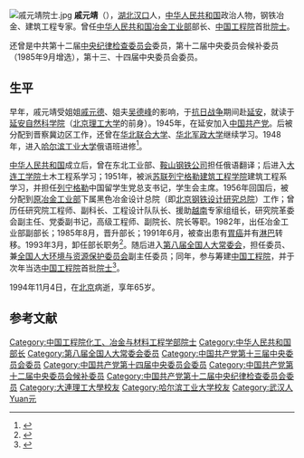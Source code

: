 [[File:戚元靖院士.jpg|thumb]]
'''戚元靖'''（{{bd|1929年|4月4日|1994年|11月4日|catIdx=}}），[[湖北|湖北]][[汉口|汉口]]人，[[中华人民共和国|中华人民共和国]]政治人物，钢铁冶金、建筑工程专家。曾任[[中华人民共和国冶金工业部|中华人民共和国冶金工业部]]部长、[[中国工程院|中国工程院]]首批[[中国工程院院士|院士]]。

还曾是中共第十二届[[中央纪律检查委员会|中央纪律检查委员会]]委员，第十二届中央委员会候补委员（1985年9月增选），第十三、十四届中央委员会委员。

== 生平 ==
早年，戚元靖受姐姐[[戚元德|戚元德]]、姐夫[[吴德峰|吴德峰]]的影响，于[[抗日战争|抗日战争]]期间赴[[延安|延安]]，就读于[[延安自然科学院|延安自然科学院]]（[[北京理工大学|北京理工大学]]的前身）。1945年，在延安加入[[中国共产党|中国共产党]]。后被分配到晋察冀边区工作，还曾在[[华北联合大学|华北联合大学]]、[[抗日军政大学#二分校|华北军政大学]]继续学习。1948年，进入[[哈尔滨工业大学|哈尔滨工业大学]]俄语班进修<ref>{{cite news|title=学子风采——戚元靖|url=http://dag.yau.edu.cn/content.jsp?pagetype=TPP_CONTENT&wbnewsid=67139&tree=0|accessdate=2011-09-27|newspaper=延安大学}}{{dead link|date=2018年3月 |bot=InternetArchiveBot |fix-attempted=yes }}</ref>。

[[中华人民共和国|中华人民共和国]]成立后，曾在东北工业部、[[鞍山钢铁公司|鞍山钢铁公司]]担任俄语翻译；后进入[[大连工学院|大连工学院]]土木工程系学习；1951年，被派[[苏联|苏联]][[列宁格勒|列宁格勒建筑工程学院]]建筑工程系学习，并担任[[列宁格勒|列宁格勒]]中国留学生党总支书记，学生会主席。1956年回国后，被分配到[[中华人民共和国冶金工业部|原冶金工业部]]下属黑色冶金设计总院（即[[中华人民共和国冶金工业部|北京钢铁设计研究总院]]）工作；曾历任研究院工程师、副科长、工程设计队队长、援助[[越南|越南]]专家组组长，研究院革委会副主任、党委副书记，高级工程师、副院长、院长等职。1982年，出任冶金工业部副部长；1985年8月，晋升部长；1991年6月，被查出患有[[胃癌|胃癌]]并有[[淋巴|淋巴]]转移。1993年3月，卸任部长职务<ref>{{cite news|title=著名冶金专家、冶金部长、院士-戚元靖|url=http://www.china001.com/show_hdr.php?xname=PPDDMV0&dname=A287B41&xpos=3|accessdate=2011-09-27|newspaper=数字中国|deadurl=yes|archiveurl=https://web.archive.org/web/20150923202819/http://www.china001.com/show_hdr.php?xname=PPDDMV0&dname=A287B41&xpos=3|archivedate=2015-09-23}}</ref>。随后进入[[第八届全国人大常委会|第八届全国人大常委会]]，担任委员、兼[[全国人大环境与资源保护委员会|全国人大环境与资源保护委员会]]副主任委员；同年，参与筹建[[中国工程院|中国工程院]]，并于次年当选[[中国工程院|中国工程院]]首批[[中国工程院院士|院士]]<ref>{{cite news|title=戚元靖|url=http://60th.dlut.edu.cn/Schoolfellow/FellowShow.aspx?ID=52|accessdate=2011-09-27|newspaper=大连理工大学}}{{dead link|date=2018年3月 |bot=InternetArchiveBot |fix-attempted=yes }}</ref>。

1994年11月4日，在[[北京|北京]]病逝，享年65岁。

==参考文献==
{{reflist}}


{{start box}}
{{s-gov}}
{{s-before|[[李东冶|李东冶]]}}
{{s-title|[[中华人民共和国冶金工业部|中华人民共和国冶金工业部]]部长|1985年8月-1993年3月}}
{{s-after|[[劉淇|劉淇]]}}
{{end box}}
{{第6届国务院}}
{{第7届国务院}}
{{中国工程院化工、冶金与材料工程学部院士}}

{{DEFAULTSORT:Qi戚}}
[[Category:中国工程院化工、冶金与材料工程学部院士|Category:中国工程院化工、冶金与材料工程学部院士]]
[[Category:中华人民共和国部长|Category:中华人民共和国部长]]
[[Category:第八届全国人大常委会委员|Category:第八届全国人大常委会委员]]
[[Category:中国共产党第十三届中央委员会委员|Category:中国共产党第十三届中央委员会委员]]
[[Category:中国共产党第十四届中央委员会委员|Category:中国共产党第十四届中央委员会委员]]
[[Category:中国共产党第十二届中央委员会候补委员|Category:中国共产党第十二届中央委员会候补委员]]
[[Category:中国共产党第十二届中央纪律检查委员会委员|Category:中国共产党第十二届中央纪律检查委员会委员]]
[[Category:大連理工大學校友|Category:大連理工大學校友]]
[[Category:哈尔滨工业大学校友|Category:哈尔滨工业大学校友]]
[[Category:武汉人|Category:武汉人]]
[[Category:戚姓|Yuan元]]
